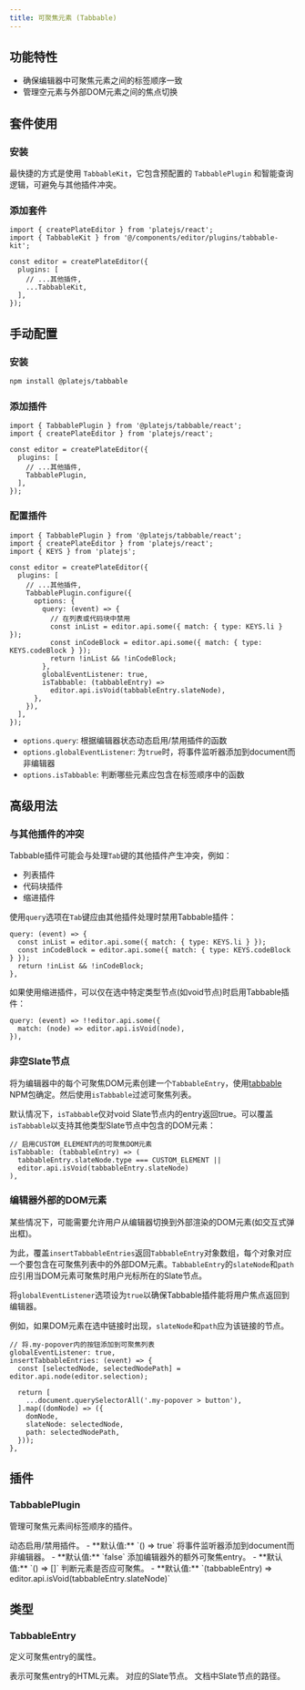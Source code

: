 ```yaml
---
title: 可聚焦元素 (Tabbable)
---
```


<ComponentPreview name="tabbable-demo" />

<PackageInfo>

## 功能特性

- 确保编辑器中可聚焦元素之间的标签顺序一致
- 管理空元素与外部DOM元素之间的焦点切换

</PackageInfo>

## 套件使用

<Steps>

### 安装

最快捷的方式是使用 `TabbableKit`，它包含预配置的 `TabbablePlugin` 和智能查询逻辑，可避免与其他插件冲突。

<ComponentSource name="tabbable-kit" />

### 添加套件

```tsx
import { createPlateEditor } from 'platejs/react';
import { TabbableKit } from '@/components/editor/plugins/tabbable-kit';

const editor = createPlateEditor({
  plugins: [
    // ...其他插件,
    ...TabbableKit,
  ],
});
```

</Steps>

## 手动配置

<Steps>

### 安装

```bash
npm install @platejs/tabbable
```

### 添加插件

```tsx
import { TabbablePlugin } from '@platejs/tabbable/react';
import { createPlateEditor } from 'platejs/react';

const editor = createPlateEditor({
  plugins: [
    // ...其他插件,
    TabbablePlugin,
  ],
});
```

### 配置插件

```tsx
import { TabbablePlugin } from '@platejs/tabbable/react';
import { createPlateEditor } from 'platejs/react';
import { KEYS } from 'platejs';

const editor = createPlateEditor({
  plugins: [
    // ...其他插件,
    TabbablePlugin.configure({
      options: {
        query: (event) => {
          // 在列表或代码块中禁用
          const inList = editor.api.some({ match: { type: KEYS.li } });
          const inCodeBlock = editor.api.some({ match: { type: KEYS.codeBlock } });
          return !inList && !inCodeBlock;
        },
        globalEventListener: true,
        isTabbable: (tabbableEntry) => 
          editor.api.isVoid(tabbableEntry.slateNode),
      },
    }),
  ],
});
```

- `options.query`: 根据编辑器状态动态启用/禁用插件的函数
- `options.globalEventListener`: 为`true`时，将事件监听器添加到document而非编辑器
- `options.isTabbable`: 判断哪些元素应包含在标签顺序中的函数

</Steps>

## 高级用法

### 与其他插件的冲突

Tabbable插件可能会与处理`Tab`键的其他插件产生冲突，例如：

- 列表插件
- 代码块插件
- 缩进插件

使用`query`选项在`Tab`键应由其他插件处理时禁用Tabbable插件：

```tsx
query: (event) => {
  const inList = editor.api.some({ match: { type: KEYS.li } });
  const inCodeBlock = editor.api.some({ match: { type: KEYS.codeBlock } });
  return !inList && !inCodeBlock;
},
```

如果使用缩进插件，可以仅在选中特定类型节点(如void节点)时启用Tabbable插件：

```tsx
query: (event) => !!editor.api.some({
  match: (node) => editor.api.isVoid(node),
}),
```

### 非空Slate节点

将为编辑器中的每个可聚焦DOM元素创建一个`TabbableEntry`，使用[tabbable](https://www.npmjs.com/package/tabbable) NPM包确定。然后使用`isTabbable`过滤可聚焦列表。

默认情况下，`isTabbable`仅对void Slate节点内的entry返回true。可以覆盖`isTabbable`以支持其他类型Slate节点中包含的DOM元素：

```tsx
// 启用CUSTOM_ELEMENT内的可聚焦DOM元素
isTabbable: (tabbableEntry) => (
  tabbableEntry.slateNode.type === CUSTOM_ELEMENT ||
  editor.api.isVoid(tabbableEntry.slateNode)
),
```

### 编辑器外部的DOM元素

某些情况下，可能需要允许用户从编辑器切换到外部渲染的DOM元素(如交互式弹出框)。

为此，覆盖`insertTabbableEntries`返回`TabbableEntry`对象数组，每个对象对应一个要包含在可聚焦列表中的外部DOM元素。`TabbableEntry`的`slateNode`和`path`应引用当DOM元素可聚焦时用户光标所在的Slate节点。

将`globalEventListener`选项设为`true`以确保Tabbable插件能将用户焦点返回到编辑器。

例如，如果DOM元素在选中链接时出现，`slateNode`和`path`应为该链接的节点。

```tsx
// 将.my-popover内的按钮添加到可聚焦列表
globalEventListener: true,
insertTabbableEntries: (event) => {
  const [selectedNode, selectedNodePath] = editor.api.node(editor.selection);

  return [
    ...document.querySelectorAll('.my-popover > button'),
  ].map((domNode) => ({
    domNode,
    slateNode: selectedNode,
    path: selectedNodePath,
  }));
},
```

## 插件

### TabbablePlugin

管理可聚焦元素间标签顺序的插件。

<API name="TabbablePlugin">
<APIOptions>
  <APIItem name="query" type="(event: KeyboardEvent) => boolean" optional>
    动态启用/禁用插件。
    - **默认值:** `() => true`
  </APIItem>
  <APIItem name="globalEventListener" type="boolean" optional>
    将事件监听器添加到document而非编辑器。
    - **默认值:** `false`
  </APIItem>
  <APIItem name="insertTabbableEntries" type="(event: KeyboardEvent) => TabbableEntry[]" optional>
    添加编辑器外的额外可聚焦entry。
    - **默认值:** `() => []`
  </APIItem>
  <APIItem name="isTabbable" type="(tabbableEntry: TabbableEntry) => boolean" optional>
    判断元素是否应可聚焦。
    - **默认值:** `(tabbableEntry) => editor.api.isVoid(tabbableEntry.slateNode)`
  </APIItem>
</APIOptions>
</API>

## 类型

### TabbableEntry

定义可聚焦entry的属性。

<API name="TabbableEntry">
<APIAttributes>
  <APIItem name="domNode" type="HTMLElement">
    表示可聚焦entry的HTML元素。
  </APIItem>
  <APIItem name="slateNode" type="TNode">
    对应的Slate节点。
  </APIItem>
  <APIItem name="path" type="Path">
    文档中Slate节点的路径。
  </APIItem>
</APIAttributes>
</API>